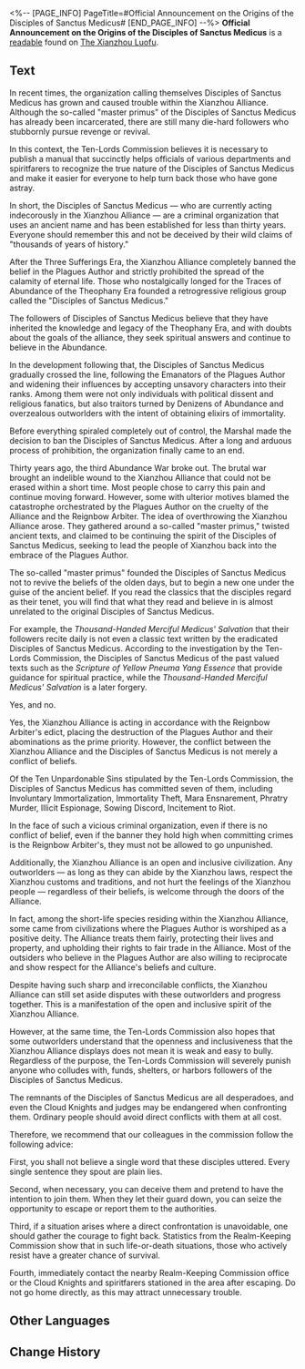 <%-- [PAGE_INFO]
PageTitle=#Official Announcement on the Origins of the Disciples of Sanctus Medicus#
[END_PAGE_INFO] --%>
{{Readable Infobox
|id           = 210
|partIds      = 190440
|title        = 
|image        = Item The Xianzhou Luofu Readable.png
|world        = The Xianzhou Luofu
|parts        = 1
|author       = <!--to be added-->
|description  = A pamphlet penned by the Judges of the Ten-Lords Commission to educate public official on the truth of the Disciples of Sanctus Medicus.
|part1        = Official Announcement on the Origins of the Disciples of Sanctus Medicus
|source1      = {{cx|Source missing}}
|characters   = Lan; Yaoshi
|factions     = 
}}
'''Official Announcement on the Origins of the Disciples of Sanctus Medicus''' is a [[readable]] found on [[The Xianzhou Luofu]].
<!--
==Location==
{{Map Embed|<map name>|<marker id>}}
-->
==Text==
In recent times, the organization calling themselves Disciples of Sanctus Medicus has grown and caused trouble within the Xianzhou Alliance. Although the so-called "master primus" of the Disciples of Sanctus Medicus has already been incarcerated, there are still many die-hard followers who stubbornly pursue revenge or revival.

In this context, the Ten-Lords Commission believes it is necessary to publish a manual that succinctly helps officials of various departments and spiritfarers to recognize the true nature of the Disciples of Sanctus Medicus and make it easier for everyone to help turn back those who have gone astray.

<div align="center">{{Size|36|1. What is the Disciples of Sanctus Medicus?}}</div>

In short, the Disciples of Sanctus Medicus &mdash; who are currently acting indecorously in the Xianzhou Alliance &mdash; are a criminal organization that uses an ancient name and has been established for less than thirty years. Everyone should remember this and not be deceived by their wild claims of "thousands of years of history."

After the Three Sufferings Era, the Xianzhou Alliance completely banned the belief in the Plagues Author and strictly prohibited the spread of the calamity of eternal life. Those who nostalgically longed for the Traces of Abundance of the Theophany Era founded a retrogressive religious group called the "Disciples of Sanctus Medicus."

The followers of Disciples of Sanctus Medicus believe that they have inherited the knowledge and legacy of the Theophany Era, and with doubts about the goals of the alliance, they seek spiritual answers and continue to believe in the Abundance.

In the development following that, the Disciples of Sanctus Medicus gradually crossed the line, following the Emanators of the Plagues Author and widening their influences by accepting unsavory characters into their ranks. Among them were not only individuals with political dissent and religious fanatics, but also traitors turned by Denizens of Abundance and overzealous outworlders with the intent of obtaining elixirs of immortality.

Before everything spiraled completely out of control, the Marshal made the decision to ban the Disciples of Sanctus Medicus. After a long and arduous process of prohibition, the organization finally came to an end.

Thirty years ago, the third Abundance War broke out. The brutal war brought an indelible wound to the Xianzhou Alliance that could not be erased within a short time. Most people chose to carry this pain and continue moving forward. However, some with ulterior motives blamed the catastrophe orchestrated by the Plagues Author on the cruelty of the Alliance and the Reignbow Arbiter. The idea of overthrowing the Xianzhou Alliance arose. They gathered around a so-called "master primus," twisted ancient texts, and claimed to be continuing the spirit of the Disciples of Sanctus Medicus, seeking to lead the people of Xianzhou back into the embrace of the Plagues Author.

The so-called "master primus" founded the Disciples of Sanctus Medicus not to revive the beliefs of the olden days, but to begin a new one under the guise of the ancient belief. If you read the classics that the disciples regard as their tenet, you will find that what they read and believe in is almost unrelated to the original Disciples of Sanctus Medicus.

For example, the ''Thousand-Handed Merciful Medicus' Salvation'' that their followers recite daily is not even a classic text written by the eradicated Disciples of Sanctus Medicus. According to the investigation by the Ten-Lords Commission, the Disciples of Sanctus Medicus of the past valued texts such as the ''Scripture of Yellow Pneuma Yang Essence'' that provide guidance for spiritual practice, while the ''Thousand-Handed Merciful Medicus' Salvation'' is a later forgery.


<div align="center">{{Size|36|2. Is the confrontation between the Xianzhou Alliance and the Disciples of Sanctus Medicus a conflict of beliefs?}}</div>

Yes, and no.

Yes, the Xianzhou Alliance is acting in accordance with the Reignbow Arbiter's edict, placing the destruction of the Plagues Author and their abominations as the prime priority. However, the conflict between the Xianzhou Alliance and the Disciples of Sanctus Medicus is not merely a conflict of beliefs.

Of the Ten Unpardonable Sins stipulated by the Ten-Lords Commission, the Disciples of Sanctus Medicus has committed seven of them, including Involuntary Immortalization, Immortality Theft, Mara Ensnarement, Phratry Murder, Illicit Espionage, Sowing Discord, Incitement to Riot.

In the face of such a vicious criminal organization, even if there is no conflict of belief, even if the banner they hold high when committing crimes is the Reignbow Arbiter's, they must not be allowed to go unpunished.

Additionally, the Xianzhou Alliance is an open and inclusive civilization. Any outworlders &mdash; as long as they can abide by the Xianzhou laws, respect the Xianzhou customs and traditions, and not hurt the feelings of the Xianzhou people &mdash; regardless of their beliefs, is welcome through the doors of the Alliance.

In fact, among the short-life species residing within the Xianzhou Alliance, some came from civilizations where the Plagues Author is worshiped as a positive deity. The Alliance treats them fairly, protecting their lives and property, and upholding their rights to fair trade in the Alliance. Most of the outsiders who believe in the Plagues Author are also willing to reciprocate and show respect for the Alliance's beliefs and culture.

Despite having such sharp and irreconcilable conflicts, the Xianzhou Alliance can still set aside disputes with these outworlders and progress together. This is a manifestation of the open and inclusive spirit of the Xianzhou Alliance.

However, at the same time, the Ten-Lords Commission also hopes that some outworlders understand that the openness and inclusiveness that the Xianzhou Alliance displays does not mean it is weak and easy to bully. Regardless of the purpose, the Ten-Lords Commission will severely punish anyone who colludes with, funds, shelters, or harbors followers of the Disciples of Sanctus Medicus.

<div align="center">{{Size|36|3. What do I do when I meet a Disciple of Sanctus Medicus?}}</div>

The remnants of the Disciples of Sanctus Medicus are all desperadoes, and even the Cloud Knights and judges may be endangered when confronting them. Ordinary people should avoid direct conflicts with them at all cost.

Therefore, we recommend that our colleagues in the commission follow the following advice:

First, you shall not believe a single word that these disciples uttered. Every single sentence they spout are plain lies.

Second, when necessary, you can deceive them and pretend to have the intention to join them. When they let their guard down, you can seize the opportunity to escape or report them to the authorities.

Third, if a situation arises where a direct confrontation is unavoidable, one should gather the courage to fight back. Statistics from the Realm-Keeping Commission show that in such life-or-death situations, those who actively resist have a greater chance of survival.

Fourth, immediately contact the nearby Realm-Keeping Commission office or the Cloud Knights and spiritfarers stationed in the area after escaping. Do not go home directly, as this may attract unnecessary trouble.

<!--
==Trivia==
* 
-->
==Other Languages==
{{Other Languages
|en   = Official Announcement on the Origins of the Disciples of Sanctus Medicus
|zhs  = 「药王秘传」追源及斥谬
|zht  = 「藥王秘傳」追源及斥謬
|ja   = 「薬王秘伝」の起源探求及び誤謬
|ko   = 「약왕의 비전」 기원 및 논리에 대한 반박
|es   = Anuncio oficial sobre el origen de los Discípulos de Sanctus Medicus
|fr   = Annonce officielle sur les origines des Disciples du Sanctus Medicus
|ru   = Происхождение Учеников Санктус Медикус и их заблуждения
|th   = ต้นกำเนิดและความชั่วร้ายของ "สาวก Sanctus Medicus"
|vi   = Thông Báo Chính Thức Về Bí Truyền Dược Vương
|de   = Über die Ursprünge der Jünger des Sanctus Medicus und eine Widerlegung ihrer Lehren
|id   = Asal Mula "Disciples of Sanctus Medicus" dan Penolakan Ajaran Mereka
|pt   = Anúncio Oficial Sobre as Origens dos Discípulos do Sanctus Medicus
}}

==Change History==
{{Change History|1.2}}